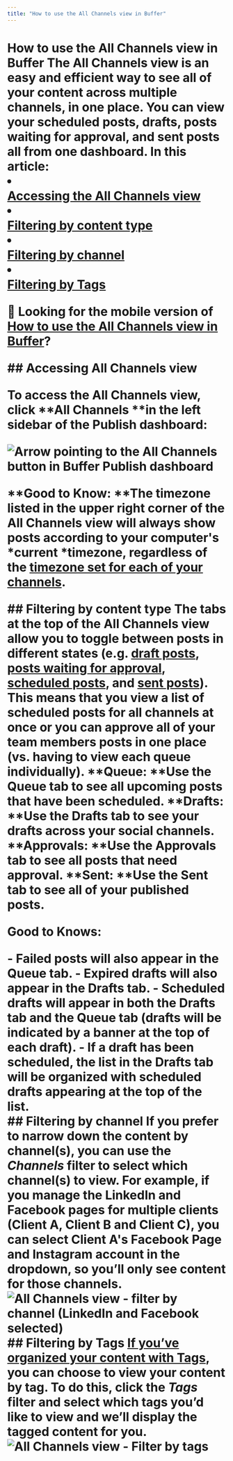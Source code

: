 ```yaml
---
title: "How to use the All Channels view in Buffer"
---
```


# How to use the All Channels view in Buffer <a href="javascript:window.print()" class="printArticle" title="Print this article" aria-label="Print this Article"><i class="icon-print"></i></a> The All Channels view is an easy and efficient way to see all of your content across multiple channels, in one place. You can view your scheduled posts, drafts, posts waiting for approval, and sent posts all from one dashboard. In this article: <li></li>[Accessing the All Channels view](#Filtering-by-content-type-GeVTd)</li> <li></li>[Filtering by content type](#Filtering-by-content-type-GeVTd)</li> <li></li>[Filtering by channel](#Filtering-by-channel-M5UPp)</li> <li></li>[Filtering by Tags](#Filtering-by-Tags-Fj6fW)</li> <div class="callout-blue"> <p>📝 Looking for the mobile version of [How to use the All Channels view in Buffer](https://support.buffer.com//support.buffer.com/article/890-using-the-all-channels-view-on-the-buffer-mobile-app)?</p> </div> ## Accessing All Channels view <p>To access the All Channels view, click **All Channels **in the left sidebar of the Publish dashboard:</p> ![Arrow pointing to the All Channels button in Buffer Publish dashboard](//d33v4339jhl8k0.cloudfront.net/docs/assets/64cb6cf86d4a3e191f237e66/images/6792a7038f7205131bd21eda/file-2r6HhXxF08.jpg) <div class="callout-blue"> <p>**Good to Know: **The timezone listed in the upper right corner of the All Channels view will always show posts according to your computer's *current *timezone, regardless of the [timezone set for each of your channels](https://support.buffer.com//support.buffer.com/article/514-setting-up-your-timezones-and-posting-schedules).</p> </div> ## Filtering by content type The tabs at the top of the All Channels view allow you to toggle between posts in different states (e.g. [draft posts](https://support.buffer.com//support.buffer.com/article/656-saving-and-scheduling-draft-posts), [posts waiting for approval](https://support.buffer.com//support.buffer.com/article/665-managing-and-approving-draft-posts#h_ba2cd6d0-bce6-48d0-8583-135d5fca5dc6), [scheduled posts](https://support.buffer.com//support.buffer.com/category/13-scheduling-and-publishing), and [sent posts](https://support.buffer.com//support.buffer.com/article/517-insights-on-shared-posts-within-your-publishing-dashboard)). This means that you view a list of scheduled posts for all channels at once or you can approve all of your team members posts in one place (vs. having to view each queue individually). **Queue: **Use the Queue tab to see all upcoming posts that have been scheduled. **Drafts: **Use the Drafts tab to see your drafts across your social channels. **Approvals: **Use the Approvals tab to see all posts that need approval. **Sent: **Use the Sent tab to see all of your published posts. <div class="callout-blue"> <p>**Good to Knows:**</p> - Failed posts will also appear in the Queue tab. - Expired drafts will also appear in the Drafts tab. - Scheduled drafts will appear in both the Drafts tab and the Queue tab (drafts will be indicated by a banner at the top of each draft). - If a draft has been scheduled, the list in the Drafts tab will be organized with scheduled drafts appearing at the top of the list. </div> ## Filtering by channel If you prefer to narrow down the content by channel(s), you can use the ***Channels*** filter to select which channel(s) to view. For example, if you manage the LinkedIn and Facebook pages for multiple clients (Client A, Client B and Client C), you can select Client A's Facebook Page and Instagram account in the dropdown, so you’ll only see content for those channels. ![All Channels view - filter by channel (LinkedIn and Facebook selected)](//d33v4339jhl8k0.cloudfront.net/docs/assets/64cb6cf86d4a3e191f237e66/images/6792a87e82f22a4614b8da0d/file-WQj4PSWHyi.jpg) ## Filtering by Tags [If you’ve organized your content with Tags](https://support.buffer.com//support.buffer.com/article/585-creating-and-managing-campaigns), you can choose to view your content by tag. To do this, click the ***Tags*** filter and select which tags you’d like to view and we’ll display the tagged content for you. ![All Channels view - Filter by tags](//d33v4339jhl8k0.cloudfront.net/docs/assets/64cb6cf86d4a3e191f237e66/images/6792a9527be08c2ecfcf25e7/file-EgtDmcLCup.jpg)
